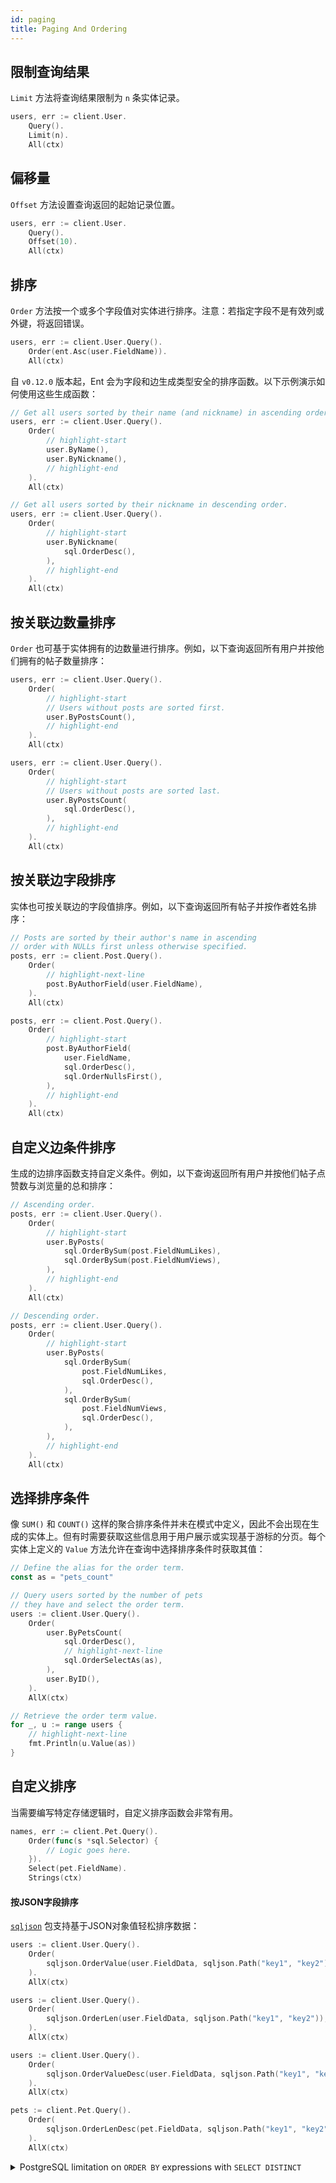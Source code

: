 ```yaml
---
id: paging
title: Paging And Ordering
---
```



## 限制查询结果

`Limit` 方法将查询结果限制为 `n` 条实体记录。

```go
users, err := client.User.
	Query().
	Limit(n).
	All(ctx)
```

## 偏移量

`Offset` 方法设置查询返回的起始记录位置。

```go
users, err := client.User.
	Query().
	Offset(10).
	All(ctx)
```

## 排序

`Order` 方法按一个或多个字段值对实体进行排序。注意：若指定字段不是有效列或外键，将返回错误。

```go
users, err := client.User.Query().
	Order(ent.Asc(user.FieldName)).
	All(ctx)
```

自 `v0.12.0` 版本起，Ent 会为字段和边生成类型安全的排序函数。以下示例演示如何使用这些生成函数：

```go
// Get all users sorted by their name (and nickname) in ascending order.
users, err := client.User.Query().
	Order(
		// highlight-start
		user.ByName(),
		user.ByNickname(),
		// highlight-end
	).
	All(ctx)

// Get all users sorted by their nickname in descending order.
users, err := client.User.Query().
	Order(
		// highlight-start
		user.ByNickname(
			sql.OrderDesc(),
		),
		// highlight-end
	).
	All(ctx)
```

## 按关联边数量排序

`Order` 也可基于实体拥有的边数量进行排序。例如，以下查询返回所有用户并按他们拥有的帖子数量排序：

```go
users, err := client.User.Query().
	Order(
		// highlight-start
		// Users without posts are sorted first.
		user.ByPostsCount(),
		// highlight-end
	).
	All(ctx)

users, err := client.User.Query().
	Order(
		// highlight-start
		// Users without posts are sorted last.
		user.ByPostsCount(
			sql.OrderDesc(),
		),
		// highlight-end
	).
	All(ctx)
```

## 按关联边字段排序

实体也可按关联边的字段值排序。例如，以下查询返回所有帖子并按作者姓名排序：

```go
// Posts are sorted by their author's name in ascending
// order with NULLs first unless otherwise specified.
posts, err := client.Post.Query().
	Order(
		// highlight-next-line
		post.ByAuthorField(user.FieldName),
	).
	All(ctx)

posts, err := client.Post.Query().
	Order(
		// highlight-start
		post.ByAuthorField(
			user.FieldName,
			sql.OrderDesc(),
			sql.OrderNullsFirst(),
		),
		// highlight-end
	).
	All(ctx)
```

## 自定义边条件排序

生成的边排序函数支持自定义条件。例如，以下查询返回所有用户并按他们帖子点赞数与浏览量的总和排序：

```go
// Ascending order.
posts, err := client.User.Query().
	Order(
		// highlight-start
		user.ByPosts(
			sql.OrderBySum(post.FieldNumLikes),
			sql.OrderBySum(post.FieldNumViews),
		),
		// highlight-end
	).
	All(ctx)

// Descending order.
posts, err := client.User.Query().
	Order(
		// highlight-start
		user.ByPosts(
			sql.OrderBySum(
				post.FieldNumLikes,
				sql.OrderDesc(),
			),
			sql.OrderBySum(
				post.FieldNumViews,
				sql.OrderDesc(),
			),
		),
		// highlight-end
	).
	All(ctx)
```

## 选择排序条件

像 `SUM()` 和 `COUNT()` 这样的聚合排序条件并未在模式中定义，因此不会出现在生成的实体上。但有时需要获取这些信息用于用户展示或实现基于游标的分页。每个实体上定义的 `Value` 方法允许在查询中选择排序条件时获取其值：

```go
// Define the alias for the order term.
const as = "pets_count"

// Query users sorted by the number of pets
// they have and select the order term.
users := client.User.Query().
	Order(
		user.ByPetsCount(
			sql.OrderDesc(),
			// highlight-next-line
			sql.OrderSelectAs(as),
		),
		user.ByID(),
	).
	AllX(ctx)

// Retrieve the order term value.
for _, u := range users {
	// highlight-next-line
	fmt.Println(u.Value(as))
}
```

## 自定义排序

当需要编写特定存储逻辑时，自定义排序函数会非常有用。

```go
names, err := client.Pet.Query().
	Order(func(s *sql.Selector) {
		// Logic goes here.
	}).
	Select(pet.FieldName).
	Strings(ctx)
```

#### 按JSON字段排序

[`sqljson`](https://pkg.go.dev/entgo.io/ent/dialect/sql/sqljson) 包支持基于JSON对象值轻松排序数据：

<Tabs>
<TabItem value="value" label="By Value" default>

```go {3}
users := client.User.Query().
    Order(
        sqljson.OrderValue(user.FieldData, sqljson.Path("key1", "key2")),
    ).
    AllX(ctx)
```

</TabItem>
<TabItem value="length" label="By Length">

```go {3}
users := client.User.Query().
    Order(
        sqljson.OrderLen(user.FieldData, sqljson.Path("key1", "key2")),
    ).
    AllX(ctx)
```

</TabItem>
<TabItem value="desc" label="Descending">

```go {3,9}
users := client.User.Query().
    Order(
        sqljson.OrderValueDesc(user.FieldData, sqljson.Path("key1", "key2")),
    ).
    AllX(ctx)

pets := client.Pet.Query().
    Order(
        sqljson.OrderLenDesc(pet.FieldData, sqljson.Path("key1", "key2")),
    ).
    AllX(ctx)
```

</TabItem>
</Tabs>

<details>
<summary>PostgreSQL limitation on <code>ORDER BY</code> expressions with <code>SELECT DISTINCT</code></summary>
<div>

PostgreSQL does not support `ORDER BY` expressions with `SELECT DISTINCT`. Thus, the `Unique` modifier should be set
to `false`. However, keep in mind that this may result in duplicate results when performing graph traversals.

```diff
users := client.User.Query().
    Order(
        sqljson.OrderValue(user.FieldData, sqljson.Path("key1", "key2")),
    ).
+   Unique(false).
    AllX(ctx)
```

</div>
</details>